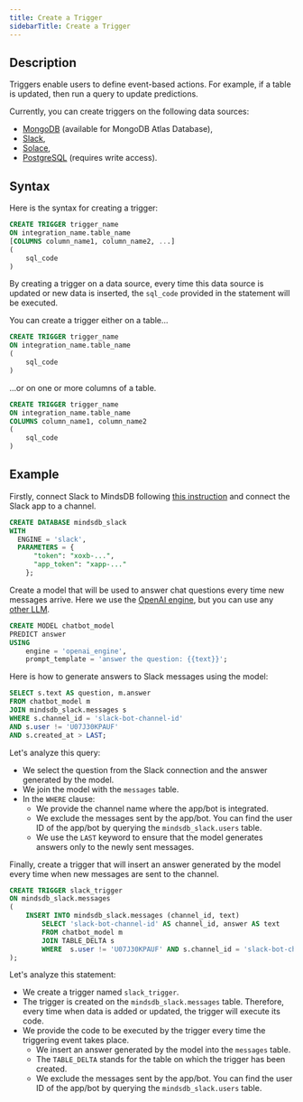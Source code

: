 ```yaml
---
title: Create a Trigger
sidebarTitle: Create a Trigger
---
```


## Description

Triggers enable users to define event-based actions. For example, if a table is updated, then run a query to update predictions.

<Info>
Currently, you can create triggers on the following data sources:

- [MongoDB](/integrations/data-integrations/mongodb) (available for MongoDB Atlas Database),
- [Slack](/integrations/app-integrations/slack),
- [Solace](https://github.com/mindsdb/mindsdb/tree/main/mindsdb/integrations/handlers/solace_handler),
- [PostgreSQL](/integrations/data-integrations/postgresql) (requires write access).
</Info>

## Syntax

Here is the syntax for creating a trigger:

```sql
CREATE TRIGGER trigger_name
ON integration_name.table_name
[COLUMNS column_name1, column_name2, ...]
(
    sql_code
) 
```

By creating a trigger on a data source, every time this data source is updated or new data is inserted, the `sql_code` provided in the statement will be executed.

You can create a trigger either on a table...

```sql
CREATE TRIGGER trigger_name
ON integration_name.table_name
(
    sql_code
) 
```

...or on one or more columns of a table.

```sql
CREATE TRIGGER trigger_name
ON integration_name.table_name
COLUMNS column_name1, column_name2
(
    sql_code
) 
```

## Example

Firstly, connect Slack to MindsDB following [this instruction](/integrations/app-integrations/slack#set-up-a-slack-app-and-generate-tokens) and connect the Slack app to a channel.

```sql
CREATE DATABASE mindsdb_slack
WITH
  ENGINE = 'slack',
  PARAMETERS = {
      "token": "xoxb-...",
      "app_token": "xapp-..."
    };
```

Create a model that will be used to answer chat questions every time new messages arrive. Here we use the [OpenAI engine](/integrations/ai-engines/openai), but you can use any [other LLM](/integrations/ai-overview#large-language-models).

```sql
CREATE MODEL chatbot_model
PREDICT answer
USING
    engine = 'openai_engine',
    prompt_template = 'answer the question: {{text}}';
```

Here is how to generate answers to Slack messages using the model:

```sql
SELECT s.text AS question, m.answer
FROM chatbot_model m
JOIN mindsdb_slack.messages s
WHERE s.channel_id = 'slack-bot-channel-id' 
AND s.user != 'U07J30KPAUF'
AND s.created_at > LAST;
```

Let's analyze this query:

- We select the question from the Slack connection and the answer generated by the model.
- We join the model with the `messages` table.
- In the `WHERE` clause:
    - We provide the channel name where the app/bot is integrated.
    - We exclude the messages sent by the app/bot. You can find the user ID of the app/bot by querying the `mindsdb_slack.users` table.
    - We use the `LAST` keyword to ensure that the model generates answers only to the newly sent messages.

Finally, create a trigger that will insert an answer generated by the model every time when new messages are sent to the channel.

```sql
CREATE TRIGGER slack_trigger
ON mindsdb_slack.messages
(
    INSERT INTO mindsdb_slack.messages (channel_id, text)
        SELECT 'slack-bot-channel-id' AS channel_id, answer AS text
        FROM chatbot_model m
        JOIN TABLE_DELTA s
        WHERE  s.user != 'U07J30KPAUF' AND s.channel_id = 'slack-bot-channel-id'
);
```

Let's analyze this statement:

- We create a trigger named `slack_trigger`.
- The trigger is created on the `mindsdb_slack.messages` table. Therefore, every time when data is added or updated, the trigger will execute its code.
- We provide the code to be executed by the trigger every time the triggering event takes place.
    - We insert an answer generated by the model into the `messages` table.
    - The `TABLE_DELTA` stands for the table on which the trigger has been created.
    - We exclude the messages sent by the app/bot. You can find the user ID of the app/bot by querying the `mindsdb_slack.users` table.
